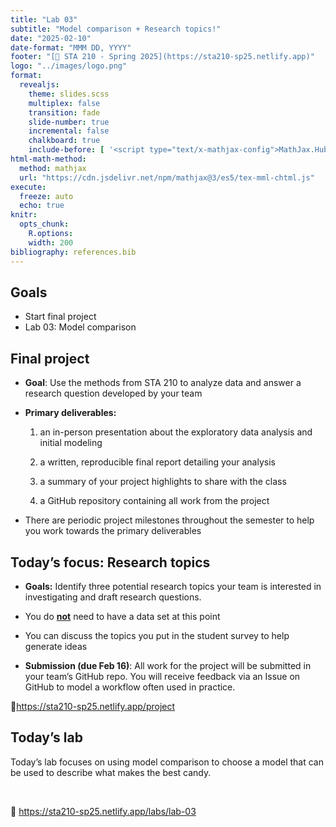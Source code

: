 ```yaml
---
title: "Lab 03"
subtitle: "Model comparison + Research topics!"
date: "2025-02-10"
date-format: "MMM DD, YYYY"
footer: "[🔗 STA 210 - Spring 2025](https://sta210-sp25.netlify.app)"
logo: "../images/logo.png"
format: 
  revealjs: 
    theme: slides.scss
    multiplex: false
    transition: fade
    slide-number: true
    incremental: false 
    chalkboard: true
    include-before: [ '<script type="text/x-mathjax-config">MathJax.Hub.Config({tex2jax: {enableAssistiveMml: false}});</script>']
html-math-method:
  method: mathjax
  url: "https://cdn.jsdelivr.net/npm/mathjax@3/es5/tex-mml-chtml.js"
execute:
  freeze: auto
  echo: true
knitr:
  opts_chunk: 
    R.options:      
    width: 200
bibliography: references.bib
---
```


## Goals

-   Start final project
-   Lab 03: Model comparison

## Final project

-   **Goal**: Use the methods from STA 210 to analyze data and answer a research question developed by your team

-   **Primary deliverables:**

    1.  an in-person presentation about the exploratory data analysis and initial modeling

    2.  a written, reproducible final report detailing your analysis

    3.  a summary of your project highlights to share with the class

    4.  a GitHub repository containing all work from the project

-   There are periodic project milestones throughout the semester to help you work towards the primary deliverables

## Today’s focus: Research topics

-   **Goals:** Identify three potential research topics your team is interested in investigating and draft research questions.

-   You do [**not**]{.underline} need to have a data set at this point

-   You can discuss the topics you put in the student survey to help generate ideas

-   **Submission (due Feb 16)**: All work for the project will be submitted in your team’s GitHub repo. You will receive feedback via an Issue on GitHub to model a workflow often used in practice.

🔗[https://sta210-sp25.netlify.app/project](https://sta210-sp25.netlify.app/project.html)

## Today's lab

Today's lab focuses on using model comparison to choose a model that can be used to describe what makes the best candy.

<br>

🔗 <https://sta210-sp25.netlify.app/labs/lab-03>
